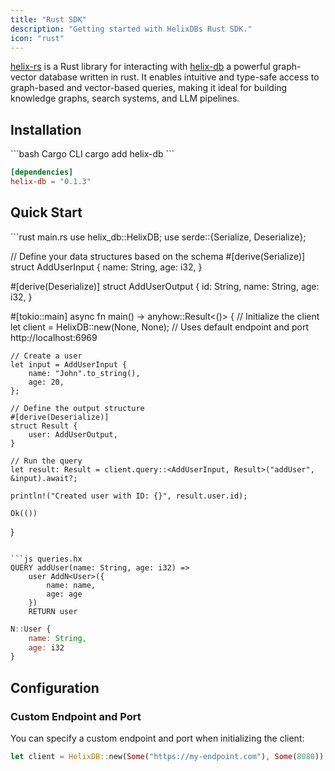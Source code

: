 ```yaml
---
title: "Rust SDK"
description: "Getting started with HelixDBs Rust SDK."
icon: "rust"
---
```


[helix-rs](https://github.com/HelixDB/helix-rs) is a Rust library for interacting with [helix-db](https://github.com/HelixDB/helix-db) a powerful graph-vector database written in rust. It enables intuitive and type-safe access to graph-based and vector-based queries, making it ideal for building knowledge graphs, search systems, and LLM pipelines.

## Installation

<CodeGroup>
```bash Cargo CLI
cargo add helix-db
```

```toml Cargo.toml
[dependencies]
helix-db = "0.1.3"
```

</CodeGroup>

## Quick Start

<CodeGroup>
```rust main.rs
use helix_db::HelixDB;
use serde::{Serialize, Deserialize};

// Define your data structures based on the schema
#[derive(Serialize)]
struct AddUserInput {
    name: String,
    age: i32,
}

#[derive(Deserialize)]
struct AddUserOutput {
    id: String,
    name: String,
    age: i32,
}

#[tokio::main]
async fn main() -> anyhow::Result<()> {
    // Initialize the client
    let client = HelixDB::new(None, None); // Uses default endpoint and port http://localhost:6969

    // Create a user
    let input = AddUserInput {
        name: "John".to_string(),
        age: 20,
    };

    // Define the output structure
    #[derive(Deserialize)]
    struct Result {
        user: AddUserOutput,
    }

    // Run the query
    let result: Result = client.query::<AddUserInput, Result>("addUser", &input).await?;

    println!("Created user with ID: {}", result.user.id);

    Ok(())
}
```

```js queries.hx
QUERY addUser(name: String, age: i32) =>
    user AddN<User>({
        name: name,
        age: age
    })
    RETURN user

````

```js schema.hx
N::User {
    name: String,
    age: i32
}
```

</CodeGroup>

## Configuration

### Custom Endpoint and Port

You can specify a custom endpoint and port when initializing the client:

```rust
let client = HelixDB::new(Some("https://my-endpoint.com"), Some(8080)); // Uses port 8080
```
